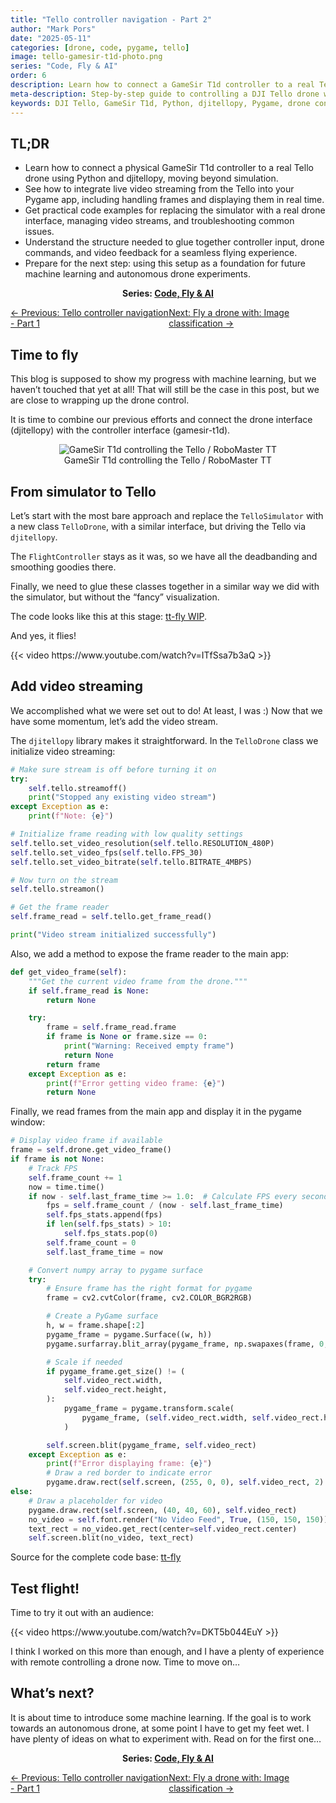 ```yaml
---
title: "Tello controller navigation - Part 2"
author: "Mark Pors"
date: "2025-05-11"
categories: [drone, code, pygame, tello]
image: tello-gamesir-t1d-photo.png
series: "Code, Fly & AI"
order: 6
description: Learn how to connect a GameSir T1d controller to a real Tello drone using Python, integrate live video streaming with Pygame, and set up a foundation for future autonomous drone experiments.
meta-description: Step-by-step guide to controlling a DJI Tello drone with a physical GameSir T1d controller in Python, including live video streaming, code examples, and tips for moving from simulation to real-world drone programming.
keywords: DJI Tello, GameSir T1d, Python, djitellopy, Pygame, drone control, video streaming, drone programming, robotics, machine learning, autonomous drones, RoboMaster TT
---
```


::: {.callout-tip collapse="true"}
## TL;DR
* Learn how to connect a physical GameSir T1d controller to a real Tello drone using Python and djitellopy, moving beyond simulation.
* See how to integrate live video streaming from the Tello into your Pygame app, including handling frames and displaying them in real time.
* Get practical code examples for replacing the simulator with a real drone interface, managing video streams, and troubleshooting common issues.
* Understand the structure needed to glue together controller input, drone commands, and video feedback for a seamless flying experience.
* Prepare for the next step: using this setup as a foundation for future machine learning and autonomous drone experiments.

<div style="text-align: center;">
<strong>Series: <a href="/series/">Code, Fly & AI</a></strong>
</div>

<div style="display: flex; justify-content: space-between; margin-top: 0.5em;">
  <div>[← Previous: Tello controller navigation - Part 1](/posts/tello-controller-navigation-part-1/)</div>
  <div>[Next: Fly a drone with: Image classification →](/posts/fly-drone-with-image-classification/)</div>
</div>

:::

## Time to fly

This blog is supposed to show my progress with machine learning, but we haven't touched that yet at all! That will still be the case in this post, but we are close to wrapping up the drone control.

It is time to combine our previous efforts and connect the drone interface (djitellopy) with the controller interface (gamesir-t1d).

<div style="text-align: center;">
![GameSir T1d controlling the Tello / RoboMaster TT](tello-gamesir-t1d-photo.png)
</div>

## From simulator to Tello

Let's start with the most bare approach and replace the `TelloSimulator` with a new class `TelloDrone`, with a similar interface, but driving the Tello via `djitellopy`. 

The `FlightController` stays as it was, so we have all the deadbanding and smoothing goodies there. 

Finally, we need to glue these classes together in a similar way we did with the simulator, but without the "fancy" visualization.

The code looks like this at this stage: [tt-fly WIP](https://github.com/pors/tello-play/tree/245ad32d260e0f178c7deb4f6fe4bec322780508/tt-fly).

And yes, it flies!

{{< video https://www.youtube.com/watch?v=ITfSsa7b3aQ >}}


## Add video streaming

We accomplished what we were set out to do! At least, I was :)
Now that we have some momentum, let's add the video stream.

The `djitellopy` library makes it straightforward. In the `TelloDrone` class we initialize video streaming:

```python
# Make sure stream is off before turning it on
try:
    self.tello.streamoff()
    print("Stopped any existing video stream")
except Exception as e:
    print(f"Note: {e}")

# Initialize frame reading with low quality settings
self.tello.set_video_resolution(self.tello.RESOLUTION_480P)
self.tello.set_video_fps(self.tello.FPS_30)
self.tello.set_video_bitrate(self.tello.BITRATE_4MBPS)

# Now turn on the stream
self.tello.streamon()

# Get the frame reader
self.frame_read = self.tello.get_frame_read()

print("Video stream initialized successfully")
```

Also, we add a method to expose the frame reader to the main app:

```python
def get_video_frame(self):
    """Get the current video frame from the drone."""
    if self.frame_read is None:
        return None

    try:
        frame = self.frame_read.frame
        if frame is None or frame.size == 0:
            print("Warning: Received empty frame")
            return None
        return frame
    except Exception as e:
        print(f"Error getting video frame: {e}")
        return None
```

Finally, we read frames from the main app and display it in the pygame window:

```python
# Display video frame if available
frame = self.drone.get_video_frame()
if frame is not None:
    # Track FPS
    self.frame_count += 1
    now = time.time()
    if now - self.last_frame_time >= 1.0:  # Calculate FPS every second
        fps = self.frame_count / (now - self.last_frame_time)
        self.fps_stats.append(fps)
        if len(self.fps_stats) > 10:
            self.fps_stats.pop(0)
        self.frame_count = 0
        self.last_frame_time = now

    # Convert numpy array to pygame surface
    try:
        # Ensure frame has the right format for pygame
        frame = cv2.cvtColor(frame, cv2.COLOR_BGR2RGB)

        # Create a PyGame surface
        h, w = frame.shape[:2]
        pygame_frame = pygame.Surface((w, h))
        pygame.surfarray.blit_array(pygame_frame, np.swapaxes(frame, 0, 1))

        # Scale if needed
        if pygame_frame.get_size() != (
            self.video_rect.width,
            self.video_rect.height,
        ):
            pygame_frame = pygame.transform.scale(
                pygame_frame, (self.video_rect.width, self.video_rect.height)
            )

        self.screen.blit(pygame_frame, self.video_rect)
    except Exception as e:
        print(f"Error displaying frame: {e}")
        # Draw a red border to indicate error
        pygame.draw.rect(self.screen, (255, 0, 0), self.video_rect, 2)
else:
    # Draw a placeholder for video
    pygame.draw.rect(self.screen, (40, 40, 60), self.video_rect)
    no_video = self.font.render("No Video Feed", True, (150, 150, 150))
    text_rect = no_video.get_rect(center=self.video_rect.center)
    self.screen.blit(no_video, text_rect)
```

Source for the complete code base: [tt-fly](https://github.com/pors/tello-play/tree/main/tt-fly)

## Test flight!

Time to try it out with an audience:

{{< video https://www.youtube.com/watch?v=DKT5b044EuY >}}

I think I worked on this more than enough, and I have a plenty of experience with remote controlling a drone now. Time to move on...

## What's next?

It is about time to introduce some machine learning. If the goal is to work towards an autonomous drone, at some point I have to get my feet wet. I have plenty of ideas on what to experiment with. Read on for the first one...

::: {.callout-note appearance="minimal"}
<div style="text-align: center;">
<strong>Series: <a href="/series/">Code, Fly & AI</a></strong>
</div>

<div style="display: flex; justify-content: space-between; margin-top: 0.5em;">
  <div>[← Previous: Tello controller navigation - Part 1](/posts/tello-controller-navigation-part-1/)</div>
  <div>[Next: Fly a drone with: Image classification →](/posts/fly-drone-with-image-classification/)</div>
</div>
:::
